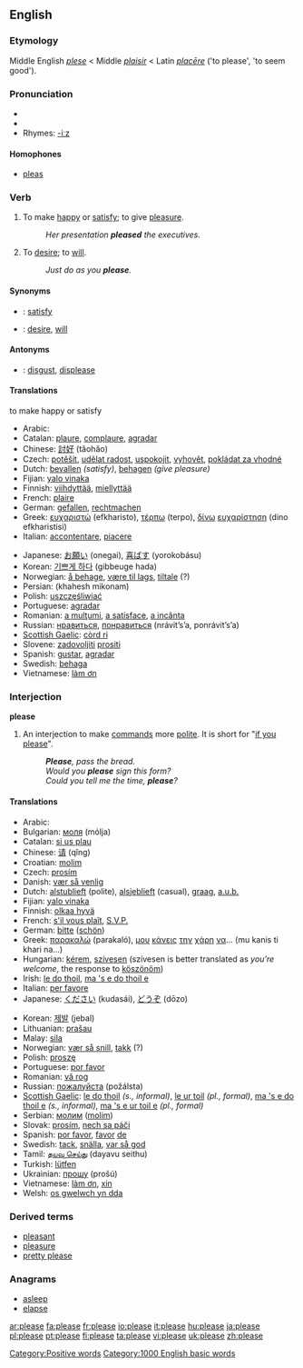 ==English==

{{rank|outside|beside|worth|696|please|quiet|exclaimed|regard}}

===Etymology===
Middle English ''[[plese]]'' < Middle {{F.}} ''[[plaisir]]'' < Latin ''[[placere|placēre]]'' ('to please', 'to seem good').

===Pronunciation===
*{{IPA|/pliːz/}}
*{{audio|en-us-please.ogg|Audio (US)}}
*Rhymes: [[Rhymes:English:-iːz|-iːz]]

====Homophones====
*[[pleas]]

===Verb===
{{en-verb|pleas|ing}}

# {{transitive}} To make [[happy]] or [[satisfy]]; to give [[pleasure]].
#: ''Her presentation '''pleased''' the executives.''
# {{intransitive}} To [[desire]]; to [[will]].
#: ''Just do as you '''please'''.''

====Synonyms====
*{{italbrac|to make happy}}: [[satisfy]]
*{{italbrac|to desire}}: [[desire]], [[will]]

====Antonyms====
*{{italbrac|to make happy}}: [[disgust]], [[displease]]

====Translations====
;to make happy or satisfy
{{top}}
*Arabic: {{ARchar|[[رضى]]}} {{Unicode|(raɖá:)}}
*Catalan: [[plaure]], [[complaure]], [[agradar]]
*Chinese: [[討好]] (tǎohǎo)
*Czech: [[potěšit]], [[udělat radost]], [[uspokojit]], [[vyhovět]], [[pokládat za vhodné]]
*Dutch: [[bevallen]] ''(satisfy)'', [[behagen]] ''(give pleasure)''
*Fijian: [[yalo vinaka]]
*Finnish: [[viihdyttää]], [[miellyttää]]
*French: [[plaire]]
*German: [[gefallen]], [[rechtmachen]]
*Greek: [[ευχαριστώ]] (efkharisto), [[τέρπω]] (terpo), [[δίνω]] [[ευχαρίστηση]] (dino efkharistisi)
*Italian: [[accontentare]], [[piacere]]
{{mid}}
*Japanese: [[お願い]] (onegai), [[喜ばす]] (yorokobásu)
*Korean: [[기쁘게 하다]] (gibbeuge hada)
*Norwegian: [[å behage]], [[være til lags]], [[tiltale]] (?)
*Persian:  {{FAchar|[[خواهش میکنم]]}} (khahesh mikonam)
*Polish: [[uszczęśliwiać]]
*Portuguese: [[agradar]]
*Romanian: [[a mulţumi]], [[a satisface]], [[a incânta]]
*Russian: [[нравиться]], [[понравиться]] (nrávit’s’a, ponrávit’s’a)
*[[Scottish Gaelic]]: [[còrd ri]]
*Slovene: [[zadovoljiti]] [[prositi]]
*Spanish: [[gustar]], [[agradar]]
*Swedish: [[behaga]]
*Vietnamese: [[làm ơn]]
{{bottom}}

===Interjection===
'''please'''

# An interjection to make [[command]]s more [[polite]]. It is short for "[[if you please]]".
#: '''''Please''', pass the bread.''
#: ''Would you '''please''' sign this form?''
#: ''Could you tell me the time, '''please'''?''

====Translations====
{{top}}
*Arabic: {{ARchar|[[من فضلك]]}} {{Unicode|(min fáɖlak)}}
*Bulgarian: [[моля]] (mólja)
*Catalan: [[si us plau]]
*Chinese: [[请]] (qǐng)
*Croatian: [[molim]]
*Czech: [[prosím]]
*Danish: [[vær så venlig]]
*Dutch: [[alstublieft]] (polite), [[alsjeblieft]] (casual), [[graag]], [[a.u.b.]]
*Fijian: [[yalo vinaka]]
*Finnish: [[olkaa hyvä]]
*French: [[s'il vous plaît]], [[S.V.P.]]
*German: [[bitte]] ([[schön]])
*Greek: [[παρακαλώ]] (parakaló), [[μου]] [[κάνεις]] [[την]] [[χάρη]] [[να]]... (mu kanis ti khari na...)
*Hungarian: [[kérem]], [[szívesen]] (szívesen is better translated as ''you’re welcome'', the response to [[köszönöm]])
*Irish: [[le do thoil]], [[ma 's e do thoil e]]
*Italian: [[per favore]]
*Japanese: [[ください]] (kudasái), [[どうぞ]] (dōzo)
{{mid}}
*Korean: [[제발]] (jebal)
*Lithuanian: [[prašau]]
*Malay: [[sila]]
*Norwegian: [[vær så snill]], [[takk]] (?)
*Polish: [[proszę]]
*Portuguese: [[por favor#Portuguese|por favor]]
*Romanian: [[vă rog]]
*Russian: [[пoжaлуйстa]] (požálsta)
*[[Scottish Gaelic]]: [[le do thoil]] ''(s., informal)'', [[le ur toil]] ''(pl., formal)'', [[ma 's e do thoil e]] ''(s., informal)'', [[ma 's e ur toil e]] ''(pl., formal)''
*Serbian: [[молим]] ([[molim]])
*Slovak: [[prosím]], [[nech sa páči]]
*Spanish: [[por favor#Spanish|por favor]], [[favor#Spanish|favor]] [[de]]
*Swedish: [[tack]], [[snälla]], [[var så god]]
*Tamil: [[தயவு செய்து]] (dayavu seithu)
*Turkish: [[lütfen]]
*Ukrainian: [[прошу]] (prošú)
*Vietnamese: [[làm ơn]], [[xin]]
*Welsh: [[os gwelwch yn dda]]
{{bottom}}

===Derived terms===
*[[pleasant]]
*[[pleasure]]
*[[pretty please]]

===Anagrams===
*[[asleep]]
*[[elapse]]

[[Category:Positive words]]
[[Category:1000 English basic words]]

[[ar:please]]
[[fa:please]]
[[fr:please]]
[[io:please]]
[[it:please]]
[[hu:please]]
[[ja:please]]
[[pl:please]]
[[pt:please]]
[[fi:please]]
[[ta:please]]
[[vi:please]]
[[uk:please]]
[[zh:please]]